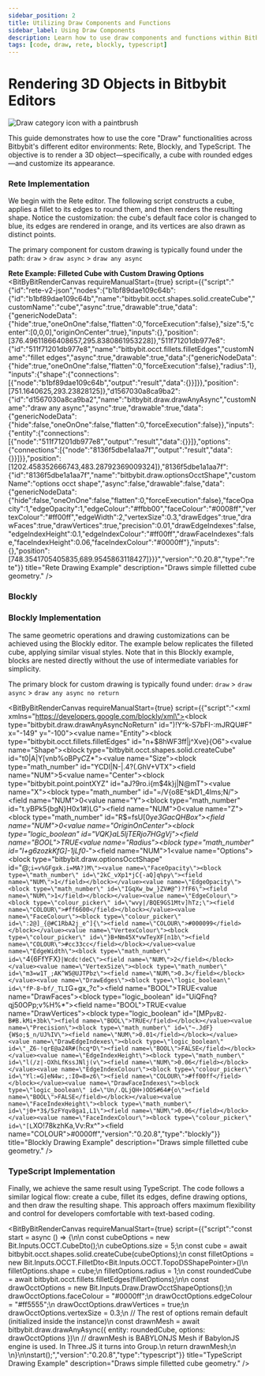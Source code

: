 ```yaml
---
sidebar_position: 2
title: Utilizing Draw Components and Functions
sidebar_label: Using Draw Components
description: Learn how to use draw components and functions within Bitbybit's Rete, Blockly, and TypeScript environments to render and customize 3D geometry.
tags: [code, draw, rete, blockly, typescript]
---
```



# Rendering 3D Objects in Bitbybit Editors

<img 
  class="category-icon-small" 
  src="https://s.bitbybit.dev/assets/icons/white/draw-icon.svg" 
  alt="Draw category icon with a paintbrush" 
  title="Draw category icon" /> 

This guide demonstrates how to use the core "Draw" functionalities across Bitbybit's different editor environments: Rete, Blockly, and TypeScript. The objective is to render a 3D object—specifically, a cube with rounded edges—and customize its appearance.

### Rete Implementation

We begin with the Rete editor. The following script constructs a cube, applies a fillet to its edges to round them, and then renders the resulting shape. Notice the customization: the cube's default face color is changed to blue, its edges are rendered in orange, and its vertices are also drawn as distinct points.

The primary component for custom drawing is typically found under the path:
`draw` > `draw async` > `draw any async`

**Rete Example: Filleted Cube with Custom Drawing Options**
<BitByBitRenderCanvas
  requireManualStart={true}
  script={{"script":"{\"id\":\"rete-v2-json\",\"nodes\":{\"b1bf89dae109c64b\":{\"id\":\"b1bf89dae109c64b\",\"name\":\"bitbybit.occt.shapes.solid.createCube\",\"customName\":\"cube\",\"async\":true,\"drawable\":true,\"data\":{\"genericNodeData\":{\"hide\":true,\"oneOnOne\":false,\"flatten\":0,\"forceExecution\":false},\"size\":5,\"center\":[0,0,0],\"originOnCenter\":true},\"inputs\":{},\"position\":[376.49611866408657,295.8380861953228]},\"511f71201db977e8\":{\"id\":\"511f71201db977e8\",\"name\":\"bitbybit.occt.fillets.filletEdges\",\"customName\":\"fillet edges\",\"async\":true,\"drawable\":true,\"data\":{\"genericNodeData\":{\"hide\":true,\"oneOnOne\":false,\"flatten\":0,\"forceExecution\":false},\"radius\":1},\"inputs\":{\"shape\":{\"connections\":[{\"node\":\"b1bf89dae109c64b\",\"output\":\"result\",\"data\":{}}]}},\"position\":[751.1640625,293.23828125]},\"d1567030a8ca9ba2\":{\"id\":\"d1567030a8ca9ba2\",\"name\":\"bitbybit.draw.drawAnyAsync\",\"customName\":\"draw any async\",\"async\":true,\"drawable\":true,\"data\":{\"genericNodeData\":{\"hide\":false,\"oneOnOne\":false,\"flatten\":0,\"forceExecution\":false}},\"inputs\":{\"entity\":{\"connections\":[{\"node\":\"511f71201db977e8\",\"output\":\"result\",\"data\":{}}]},\"options\":{\"connections\":[{\"node\":\"8136f5dbe1a1aa7f\",\"output\":\"result\",\"data\":{}}]}},\"position\":[1202.458352666743,483.28792369009324]},\"8136f5dbe1a1aa7f\":{\"id\":\"8136f5dbe1a1aa7f\",\"name\":\"bitbybit.draw.optionsOcctShape\",\"customName\":\"options occt shape\",\"async\":false,\"drawable\":false,\"data\":{\"genericNodeData\":{\"hide\":false,\"oneOnOne\":false,\"flatten\":0,\"forceExecution\":false},\"faceOpacity\":1,\"edgeOpacity\":1,\"edgeColour\":\"#ffbb00\",\"faceColour\":\"#0008ff\",\"vertexColour\":\"#ff00ff\",\"edgeWidth\":2,\"vertexSize\":0.3,\"drawEdges\":true,\"drawFaces\":true,\"drawVertices\":true,\"precision\":0.01,\"drawEdgeIndexes\":false,\"edgeIndexHeight\":0.1,\"edgeIndexColour\":\"#ff00ff\",\"drawFaceIndexes\":false,\"faceIndexHeight\":0.06,\"faceIndexColour\":\"#0000ff\"},\"inputs\":{},\"position\":[748.3541705405835,689.9545863118427]}}}","version":"0.20.8","type":"rete"}}
  title="Rete Drawing Example"
  description="Draws simple filletted cube geometry."
/>

### Blockly

### Blockly Implementation

The same geometric operations and drawing customizations can be achieved using the Blockly editor. The example below replicates the filleted cube, applying similar visual styles. Note that in this Blockly example, blocks are nested directly without the use of intermediate variables for simplicity.

The primary block for custom drawing is typically found under:
`draw` > `draw async` > `draw any async no return`

<BitByBitRenderCanvas
  requireManualStart={true}
  script={{"script":"<xml xmlns=\"https://developers.google.com/blockly/xml\"><block type=\"bitbybit.draw.drawAnyAsyncNoReturn\" id=\")!Y^k-S7bFI-:mJRQU#F\" x=\"-149\" y=\"-100\"><value name=\"Entity\"><block type=\"bitbybit.occt.fillets.filletEdges\" id=\"n+$8hWF3ff|j^Xve}{O6\"><value name=\"Shape\"><block type=\"bitbybit.occt.shapes.solid.createCube\" id=\"t0|A|Y[vnb%oBPy$C$Z*\"><value name=\"Size\"><block type=\"math_number\" id=\"YCDl|N-|.4?(.GhV+VTX\"><field name=\"NUM\">5</field></block></value><value name=\"Center\"><block type=\"bitbybit.point.pointXYZ\" id=\"aJ?9ro.i{m$4k}j|N@mT\"><value name=\"X\"><block type=\"math_number\" id=\"=/V{o8E^skD1_4lms;N/\"><field name=\"NUM\">0</field></block></value><value name=\"Y\"><block type=\"math_number\" id=\"t.yBPk5{bgN}H0x1#)LG\"><field name=\"NUM\">0</field></block></value><value name=\"Z\"><block type=\"math_number\" id=\"R$=fsU[0y*e3GacQHBox\"><field name=\"NUM\">0</field></block></value></block></value><value name=\"OriginOnCenter\"><block type=\"logic_boolean\" id=\"VQK}aL5ljTERjo7HGgVj\"><field name=\"BOOL\">TRUE</field></block></value></block></value><value name=\"Radius\"><block type=\"math_number\" id=\"I+g6zozkKfG]-1jLf0*-\"><field name=\"NUM\">1</field></block></value></block></value><value name=\"Options\"><block type=\"bitbybit.draw.optionsOcctShape\" id=\"@;`i=v%GFgxk.i=MA?)M\"><value name=\"FaceOpacity\"><block type=\"math_number\" id=\"2kC_vXp1*jC{-aQ]q%py\"><field name=\"NUM\">1</field></block></value><value name=\"EdgeOpacity\"><block type=\"math_number\" id=\"IGqXw_bw_}ZV#@^)?fF6\"><field name=\"NUM\">1</field></block></value><value name=\"EdgeColour\"><block type=\"colour_picker\" id=\"wvy|/BQE9GS1Mtv]hTz;\"><field name=\"COLOUR\">#ff6600</field></block></value><value name=\"FaceColour\"><block type=\"colour_picker\" id=\":2@]_{@#C1RbA2j_e^]{\"><field name=\"COLOUR\">#000099</field></block></value><value name=\"VertexColour\"><block type=\"colour_picker\" id=\"}B+Nm45X*vwTeyXF[n1b\"><field name=\"COLOUR\">#cc33cc</field></block></value><value name=\"EdgeWidth\"><block type=\"math_number\" id=\"`4{6FfYFX}`|Wcdc!deC\"><field name=\"NUM\">2</field></block></value><value name=\"VertexSize\"><block type=\"math_number\" id=\"m3=w1T_;AK^W5@UJTPbz\"><field name=\"NUM\">0.3</field></block></value><value name=\"DrawEdges\"><block type=\"logic_boolean\" id=\"fP-8~bf/_TLI`G+gx_?c\"><field name=\"BOOL\">TRUE</field></block></value><value name=\"DrawFaces\"><block type=\"logic_boolean\" id=\"UiQFnq?qj50OPp;v%H%*\"><field name=\"BOOL\">TRUE</field></block></value><value name=\"DrawVertices\"><block type=\"logic_boolean\" id=\"[MP`pvB2-B#B.kMi+3bk\"><field name=\"BOOL\">TRUE</field></block></value><value name=\"Precision\"><block type=\"math_number\" id=\"~.JdF}{W$o;$_n/UJ%IV\"><field name=\"NUM\">0.01</field></block></value><value name=\"DrawEdgeIndexes\"><block type=\"logic_boolean\" id=\"_Z6-!qrE@a24R#(hcq*D\"><field name=\"BOOL\">FALSE</field></block></value><value name=\"EdgeIndexHeight\"><block type=\"math_number\" id=\"l(/z|-OXhLfKssJNlj(v\"><field name=\"NUM\">0.06</field></block></value><value name=\"EdgeIndexColour\"><block type=\"colour_picker\" id=\"Yl:=G]eN4w:,:I0=8=z6\"><field name=\"COLOUR\">#ff00ff</field></block></value><value name=\"DrawFaceIndexes\"><block type=\"logic_boolean\" id=\"Un/.QLjQH+)OOS#64#{o\"><field name=\"BOOL\">FALSE</field></block></value><value name=\"FaceIndexHeight\"><block type=\"math_number\" id=\"j0+*3$/5zFYqv8ga1,L1\"><field name=\"NUM\">0.06</field></block></value><value name=\"FaceIndexColour\"><block type=\"colour_picker\" id=\"[L`XO!78kzhKa,Vv:Rx^\"><field name=\"COLOUR\">#0000ff</field></block></value></block></value></block></xml>","version":"0.20.8","type":"blockly"}}
  title="Blockly Drawing Example"
  description="Draws simple filletted cube geometry."
/>

### TypeScript Implementation

Finally, we achieve the same result using TypeScript. The code follows a similar logical flow: create a cube, fillet its edges, define drawing options, and then draw the resulting shape. This approach offers maximum flexibility and control for developers comfortable with text-based coding.

<BitByBitRenderCanvas
  requireManualStart={true}
  script={{"script":"const start = async () => {\n\n    const cubeOptions = new Bit.Inputs.OCCT.CubeDto();\n    cubeOptions.size = 5;\n    const cube = await bitbybit.occt.shapes.solid.createCube(cubeOptions);\n    const filletOptions = new Bit.Inputs.OCCT.FilletDto<Bit.Inputs.OCCT.TopoDSShapePointer>()\n    filletOptions.shape = cube;\n    filletOptions.radius = 1;\n    const roundedCube = await bitbybit.occt.fillets.filletEdges(filletOptions);\n\n    const drawOcctOptions = new Bit.Inputs.Draw.DrawOcctShapeOptions();\n    drawOcctOptions.faceColour = \"#0000ff\";\n    drawOcctOptions.edgeColour = \"#ff5555\";\n    drawOcctOptions.drawVertices = true;\n    drawOcctOptions.vertexSize = 0.3;\n    // The rest of options remain default (initialized inside the instance)\n    const drawnMesh = await bitbybit.draw.drawAnyAsync({ entity: roundedCube, options: drawOcctOptions })\n    // drawnMesh is BABYLONJS Mesh if BabylonJS engine is used. In Three.JS it turns into Group.\n    return drawnMesh;\n    \n}\n\nstart();","version":"0.20.8","type":"typescript"}}
  title="TypeScript Drawing Example"
  description="Draws simple filletted cube geometry."
/>